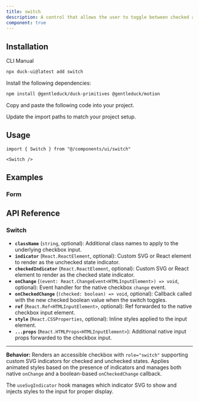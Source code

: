 ```yaml
---
title: switch
description: A control that allows the user to toggle between checked and not checked.
component: true
---
```


<ComponentPreview name="switch-1" description="A switch component." />

## Installation

<Tabs defaultValue="cli">

<TabsList>
  <TabsTrigger value="cli">CLI</TabsTrigger>
  <TabsTrigger value="manual">Manual</TabsTrigger>
</TabsList>
<TabsContent value="cli">

```bash
npx duck-ui@latest add switch
```

</TabsContent>

<TabsContent value="manual">

<Steps>

<Step>Install the following dependencies:</Step>

```bash
npm install @gentleduck/duck-primitives @gentleduck/motion
```

<Step>Copy and paste the following code into your project.</Step>

<ComponentSource name="switch" />

<Step>Update the import paths to match your project setup.</Step>

</Steps>

</TabsContent>

</Tabs>

## Usage

```tsx
import { Switch } from "@/components/ui/switch"
```

```tsx
<Switch />
```

## Examples

### Form

<ComponentPreview name="switch-2" />

## API Reference

### **Switch**

* **`className`** (`string`, optional): Additional class names to apply to the underlying checkbox input.
* **`indicator`** (`React.ReactElement`, optional): Custom SVG or React element to render as the unchecked state indicator.
* **`checkedIndicator`** (`React.ReactElement`, optional): Custom SVG or React element to render as the checked state indicator.
* **`onChange`** (`(event: React.ChangeEvent<HTMLInputElement>) => void`, optional): Event handler for the native checkbox `change` event.
* **`onCheckedChange`** (`(checked: boolean) => void`, optional): Callback called with the new checked boolean value when the switch toggles.
* **`ref`** (`React.Ref<HTMLInputElement>`, optional): Ref forwarded to the native checkbox input element.
* **`style`** (`React.CSSProperties`, optional): Inline styles applied to the input element.
* **`...props`** (`React.HTMLProps<HTMLInputElement>`): Additional native input props forwarded to the checkbox input.

---

**Behavior:**
Renders an accessible checkbox with `role="switch"` supporting custom SVG indicators for checked and unchecked states. Applies animated styles based on the presence of indicators and manages both native `onChange` and a boolean-based `onCheckedChange` callback.

The `useSvgIndicator` hook manages which indicator SVG to show and injects styles to the input for proper display.
